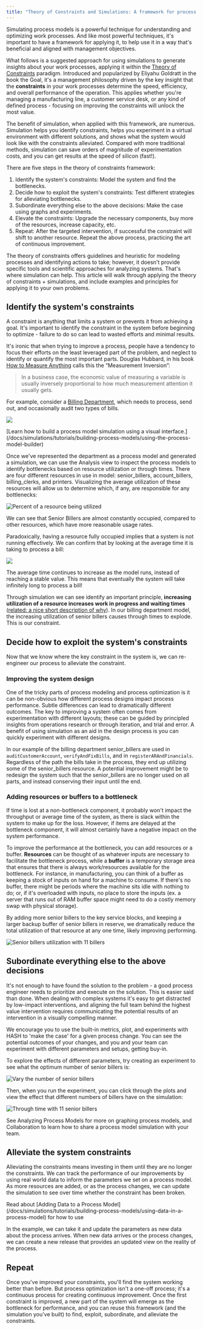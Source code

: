 ```yaml
---
title: "Theory of Constraints and Simulations: A framework for process optimization"
---
```


Simulating process models is a powerful technique for understanding and optimizing work processes. And like most powerful techniques, it's important to have a framework for applying it, to help use it in a way that's beneficial and aligned with management objectives.

What follows is a suggested approach for using simulations to generate insights about your work processes, applying it within the [Theory of Constraints](https://en.wikipedia.org/wiki/Theory_of_constraints) paradigm. Introduced and popularized by Eliyahu Goldratt in the book the Goal, it's a management philosophy driven by the key insight that the **constraints** in your work processes determine the speed, efficiency, and overall performance of the operation. This applies whether you're managing a manufacturing line, a customer service desk, or any kind of defined process - focusing on improving the constraints will unlock the most value.

The benefit of simulation, when applied with this framework, are numerous. Simulation helps you identify constraints, helps you experiment in a virtual environment with different solutions, and shows what the system would look like with the constraints alleviated. Compared with more traditional methods, simulation can save orders of magnitude of experimentation costs, and you can get results at the speed of silicon \(fast!\).

There are five steps in the theory of constraints framework:

1. Identify the system's constraints: Model the system and find the bottlenecks.
1. Decide how to exploit the system's constraints: Test different strategies for alleviating bottlenecks.
1. Subordinate everything else to the above decisions: Make the case using graphs and experiments.
1. Elevate the constraints: Upgrade the necessary components, buy more of the resources, increase capacity, etc.
1. Repeat: After the targeted intervention, if successful the constraint will shift to another resource. Repeat the above process, practicing the art of continuous improvement.

The theory of constraints offers guidelines and heuristic for modeling processes and identifying actions to take; however, it doesn't provide specific tools and scientific approaches for analyzing systems. That's where simulation can help. This article will walk through applying the theory of constraints + simulations, and include examples and principles for applying it to your own problems.

## Identify the system's constraints

A constraint is anything that limits a system or prevents it from achieving a goal. It's important to identify the constraint in the system before beginning to optimize - failure to do so can lead to wasted efforts and minimal results.

It's ironic that when trying to improve a process, people have a tendency to focus their efforts on the least leveraged part of the problem, and neglect to identify or quantify the most important parts. Douglas Hubbard, in his book [How to Measure Anything](https://hubbardresearch.com/publications/how-to-measure-anything-book/) calls this the “Measurement Inversion”:

> In a business case, the economic value of measuring a variable is usually inversely proportional to how much measurement attention it usually gets.

For example, consider a [Billing Department](https://simulation.hash.ai/@hash/billing-department-process/stable), which needs to process, send out, and occasionally audit two types of bills.

![](https://cdn-us1.hash.ai/site/docs/billing-department-flow.png)

<Hint style="info">
  [Learn how to build a process model simulation using a visual
  interface.](/docs/simulations/tutorials/building-process-models/using-the-process-model-builder)
</Hint>

Once we've represented the department as a process model and generated a simulation, we can use the Analysis view to inspect the process models to identify bottlenecks based on resource utilization or through times. There are four different resources in use in model: senior_billers, account_billers, billing_clerks, and printers. Visualizing the average utilization of these resources will allow us to determine which, if any, are responsible for any bottlenecks:

![Percent of a resource being utilized](https://cdn-us1.hash.ai/site/docs/billng-department-resource-utilization.png)

We can see that Senior Billers are almost constantly occupied, compared to other resources, which have more reasonable usage rates.

Paradoxically, having a resource fully occupied implies that a system is not running effectively. We can confirm that by looking at the average time it is taking to process a bill:

![](https://cdn-us1.hash.ai/site/docs/avg-process-time-increases.png)

The average time continues to increase as the model runs, instead of reaching a stable value. This means that eventually the system will take infinitely long to process a bill!

Through simulation we can see identify an important principle, **increasing utilization of a resource increases work in progress and waiting times** \([related: a nice short description of why](https://archive.vn/Xrb9a)\). In our billing department model, the increasing utilization of senior billers causes through times to explode. This is our constraint.

## Decide how to exploit the system's constraints

Now that we know where the key constraint in the system is, we can re-engineer our process to alleviate the constraint.

### Improving the system design

One of the tricky parts of process modeling and process optimization is it can be non-obvious how different process designs impact process performance. Subtle differences can lead to dramatically different outcomes. The key to improving a system often comes from experimentation with different layouts; these can be guided by principled insights from operations research or through iteration, and trial and error. A benefit of using simulation as an aid in the design process is you can quickly experiment with different designs.

In our example of the billing department senior_billers are used in `auditCustomerAccount`, `verifyAndFixBills`, and in `registerARAndFinancials`. Regardless of the path the bills take in the process, they end up utilizing some of the senior_billers resource. A potential improvement might be to redesign the system such that the senior_billers are no longer used on all parts, and instead conserving their input until the end.

### Adding resources or buffers to a bottleneck

If time is lost at a non-bottleneck component, it probably won't impact the throughput or average time of the system, as there is slack within the system to make up for the loss. However, if items are delayed at the bottleneck component, it will almost certainly have a negative impact on the system performance.

To improve the performance at the bottleneck, you can add resources or a buffer. **Resources** can be thought of as whatever inputs are necessary to facilitate the bottleneck process, while a **buffer** is a temporary storage area that ensures that there is always work/resources available for the bottleneck. For instance, in manufacturing, you can think of a buffer as keeping a stock of inputs on hand for a machine to consume. If there's no buffer, there might be periods where the machine sits idle with nothing to do; or, if it's overloaded with inputs, no place to store the inputs \(ex. a server that runs out of RAM buffer space might need to do a costly memory swap with physical storage\).

By adding more senior billers to the key service blocks, and keeping a larger backup buffer of senior billers in reserve, we dramatically reduce the total utilization of that resource at any one time, likely improving performing.

![Senior billers utilization with 11 billers ](https://cdn-us1.hash.ai/site/docs/image%20%2851%29.png)

## Subordinate everything else to the above decisions

It's not enough to have found the solution to the problem - a good process engineer needs to prioritize and execute on the solution. This is easier said than done. When dealing with complex systems it's easy to get distracted by low-impact interventions, and aligning the full team behind the highest value intervention requires communicating the potential results of an intervention in a visually compelling manner.

We encourage you to use the built-in metrics, plot, and experiments with HASH to 'make the case' for a given process change. You can see the potential outcomes of your changes, and you and your team can experiment with different parameters and setups, getting buy-in.

To explore the effects of different parameters, try creating an experiment to see what the optimum number of senior billers is:

![Vary the number of senior billers](https://cdn-us1.hash.ai/site/docs/c11907e2-adf2-48e6-85ce-c2bb3cbdc048-464-0003638bffbf8c41.png)

Then, when you run the experiment, you can click through the plots and view the effect that different numbers of billers have on the simulation:

![Through time with 11 senior billers](https://cdn-us1.hash.ai/site/docs/2b2e1b70-0249-4f90-a22e-8e033001d780-464-00036392cac553ab.png)

<Hint style="info">
  See Analyzing Process Models for more on graphing process models, and
  Collaboration to learn how to share a process model simulation with your team.
</Hint>

## Alleviate the system constraints

Alleviating the constraints means investing in them until they are no longer the constraints. We can track the performance of our improvements by using real world data to inform the parameters we set on a process model. As more resources are added, or as the process changes, we can update the simulation to see over time whether the constraint has been broken.

<Hint style="info">
  Read about [Adding Data to a Process
  Model](/docs/simulations/tutorials/building-process-models/using-data-in-a-process-model)
  for how to use
</Hint>

In the example, we can take it and update the parameters as new data about the process arrives. When new data arrives or the process changes, we can create a new release that provides an updated view on the reality of the process.

## Repeat

Once you've improved your constraints, you'll find the system working better than before. But process optimization isn't a one-off process; it's a continuous process for creating continuous improvement. Once the first constraint is improved, a new part of the system will emerge as the bottleneck for performance, and you can reuse this framework \(and the simulation you've built\) to find, exploit, subordinate, and alleviate the constraints.
